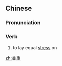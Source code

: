 {{also|并重}}
==Chinese==
{{zh-forms|s=并重}}

===Pronunciation===
{{zh-pron
|m=bìngzhòng
|c=bing6 zung6
|mn=pēng-tiōng
|cat=v
}}

===Verb===
{{zh-verb}}

# to lay equal [[stress]] on

[[zh:並重]]